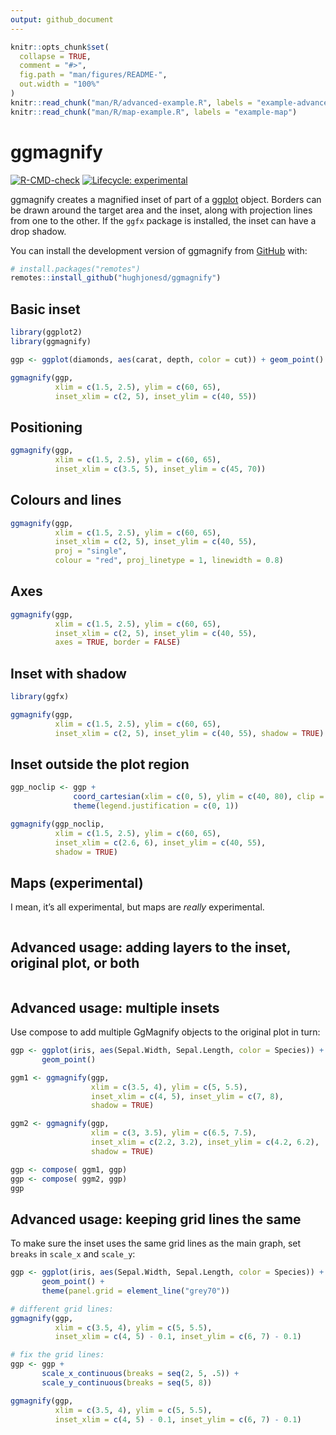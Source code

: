 ```yaml
---
output: github_document
---
```


<!-- README.md is generated from README.Rmd. Please edit that file -->

```r
knitr::opts_chunk$set(
  collapse = TRUE,
  comment = "#>",
  fig.path = "man/figures/README-",
  out.width = "100%"
)
knitr::read_chunk("man/R/advanced-example.R", labels = "example-advanced")
knitr::read_chunk("man/R/map-example.R", labels = "example-map")
```

# ggmagnify

<!-- badges: start -->
[![R-CMD-check](https://github.com/hughjonesd/ggmagnify/actions/workflows/R-CMD-check.yaml/badge.svg)](https://github.com/hughjonesd/ggmagnify/actions/workflows/R-CMD-check.yaml)
[![Lifecycle: experimental](https://img.shields.io/badge/lifecycle-experimental-orange.svg)](https://lifecycle.r-lib.org/articles/stages.html#experimental)
<!-- badges: end -->

ggmagnify creates a magnified inset of part of a
[ggplot](https://ggplot2.tidyverse.org/) object. Borders can be drawn around the
target area and the inset, along with projection lines from one to the other. If
the `ggfx` package is installed, the inset can have a drop shadow.

You can install the development version of ggmagnify from [GitHub](https://github.com/) with:

``` r
# install.packages("remotes")
remotes::install_github("hughjonesd/ggmagnify")
```

## Basic inset


```r
library(ggplot2)
library(ggmagnify)

ggp <- ggplot(diamonds, aes(carat, depth, color = cut)) + geom_point()

ggmagnify(ggp,
          xlim = c(1.5, 2.5), ylim = c(60, 65),
          inset_xlim = c(2, 5), inset_ylim = c(40, 55))
```


## Positioning

```r

ggmagnify(ggp,
          xlim = c(1.5, 2.5), ylim = c(60, 65),
          inset_xlim = c(3.5, 5), inset_ylim = c(45, 70))
```


## Colours and lines

```r

ggmagnify(ggp,
          xlim = c(1.5, 2.5), ylim = c(60, 65),
          inset_xlim = c(2, 5), inset_ylim = c(40, 55), 
          proj = "single",
          colour = "red", proj_linetype = 1, linewidth = 0.8)
```


## Axes

```r

ggmagnify(ggp,
          xlim = c(1.5, 2.5), ylim = c(60, 65),
          inset_xlim = c(2, 5), inset_ylim = c(40, 55), 
          axes = TRUE, border = FALSE)
```


## Inset with shadow

```r

library(ggfx)

ggmagnify(ggp,
          xlim = c(1.5, 2.5), ylim = c(60, 65),
          inset_xlim = c(2, 5), inset_ylim = c(40, 55), shadow = TRUE)
```


## Inset outside the plot region

```r

ggp_noclip <- ggp + 
              coord_cartesian(xlim = c(0, 5), ylim = c(40, 80), clip = "off") +
              theme(legend.justification = c(0, 1))

ggmagnify(ggp_noclip,
          xlim = c(1.5, 2.5), ylim = c(60, 65),
          inset_xlim = c(2.6, 6), inset_ylim = c(40, 55),
          shadow = TRUE)
```

## Maps (experimental)

I mean, it's all experimental, but maps are *really* experimental.

```r
```

## Advanced usage: adding layers to the inset, original plot, or both

```r
```

## Advanced usage: multiple insets

Use compose to add multiple GgMagnify objects to the original plot in turn:
```r
ggp <- ggplot(iris, aes(Sepal.Width, Sepal.Length, color = Species)) + 
       geom_point()

ggm1 <- ggmagnify(ggp, 
                  xlim = c(3.5, 4), ylim = c(5, 5.5),
                  inset_xlim = c(4, 5), inset_ylim = c(7, 8),
                  shadow = TRUE) 

ggm2 <- ggmagnify(ggp, 
                  xlim = c(3, 3.5), ylim = c(6.5, 7.5),
                  inset_xlim = c(2.2, 3.2), inset_ylim = c(4.2, 6.2),
                  shadow = TRUE)

ggp <- compose( ggm1, ggp)
ggp <- compose( ggm2, ggp)
ggp

```


## Advanced usage: keeping grid lines the same

To make sure the inset uses the same grid lines as the main graph,
set `breaks` in `scale_x` and `scale_y`:

```r
ggp <- ggplot(iris, aes(Sepal.Width, Sepal.Length, color = Species)) + 
       geom_point() +
       theme(panel.grid = element_line("grey70"))

# different grid lines:
ggmagnify(ggp, 
          xlim = c(3.5, 4), ylim = c(5, 5.5),
          inset_xlim = c(4, 5) - 0.1, inset_ylim = c(6, 7) - 0.1) 

# fix the grid lines:
ggp <- ggp +
       scale_x_continuous(breaks = seq(2, 5, .5)) + 
       scale_y_continuous(breaks = seq(5, 8))

ggmagnify(ggp, 
          xlim = c(3.5, 4), ylim = c(5, 5.5),
          inset_xlim = c(4, 5) - 0.1, inset_ylim = c(6, 7) - 0.1) 

```
